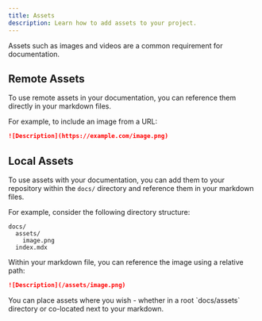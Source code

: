 ```yaml
---
title: Assets
description: Learn how to add assets to your project.
---
```


Assets such as images and videos are a common requirement for documentation.

## Remote Assets

To use remote assets in your documentation, you can reference them directly in your markdown files.

For example, to include an image from a URL:

```md
![Description](https://example.com/image.png)
```

## Local Assets

To use assets with your documentation, you can add them to your repository within the `docs/` directory and reference them in your markdown files.

For example, consider the following directory structure:

```
docs/
  assets/
    image.png
  index.mdx
```

Within your markdown file, you can reference the image using a relative path:

```md
![Description](/assets/image.png)
```

<Info>
  You can place assets where you wish - whether in a root `docs/assets` directory or co-located next to your markdown.
</Info>